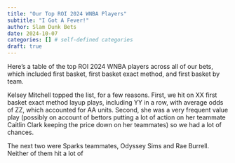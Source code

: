 ```yaml
---
title: "Our Top ROI 2024 WNBA Players"
subtitle: "I Got A Fever!"
author: Slam Dunk Bets
date: 2024-10-07
categories: [] # self-defined categories
draft: true
---
```


Here's a table of the top ROI 2024 WNBA players across all of our bets, which included first basket, first basket exact method, and first basket by team.

Kelsey Mitchell topped the list, for a few reasons. First, we hit on XX first basket exact method layup plays, including YY in a row, with average odds of ZZ, which accounted for AA units. Second, she was a very frequent value play (possibly on account of bettors putting a lot of action on her teammate Caitlin Clark keeping the price down on her teammates) so we had a lot of chances.

The next two were Sparks teammates, Odyssey Sims and Rae Burrell. Neither of them hit a lot of
